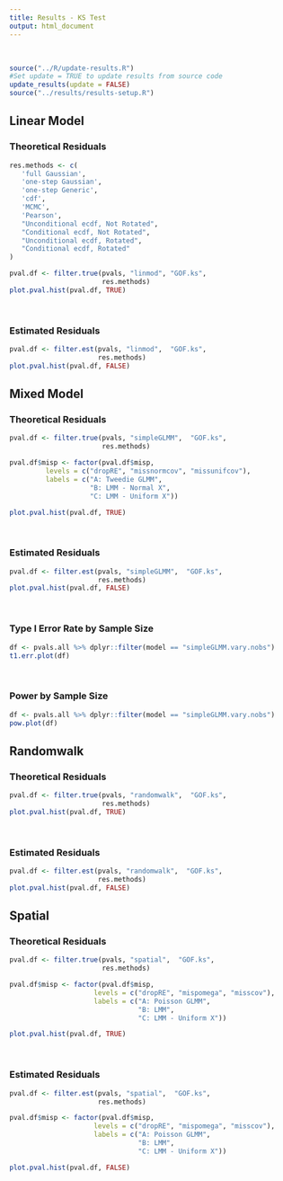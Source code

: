 ```yaml
---
title: Results - KS Test
output: html_document
---
```


<br>

```r
source("../R/update-results.R")
#Set update = TRUE to update results from source code
update_results(update = FALSE)
source("../results/results-setup.R")
```

## Linear Model
### Theoretical Residuals

```r
res.methods <- c(
   'full Gaussian',
   'one-step Gaussian',
   'one-step Generic',
   'cdf',
   'MCMC',
   'Pearson',
   "Unconditional ecdf, Not Rotated", 
   "Conditional ecdf, Not Rotated",
   "Unconditional ecdf, Rotated", 
   "Conditional ecdf, Rotated"
)

pval.df <- filter.true(pvals, "linmod", "GOF.ks",
                       res.methods)
plot.pval.hist(pval.df, TRUE)
```

<br>

### Estimated Residuals

```r

pval.df <- filter.est(pvals, "linmod",  "GOF.ks",
                      res.methods)
plot.pval.hist(pval.df, FALSE)
```


\clearpage
\newpage
## Mixed Model
### Theoretical Residuals

```r

pval.df <- filter.true(pvals, "simpleGLMM",  "GOF.ks",
                       res.methods)

pval.df$misp <- factor(pval.df$misp,
         levels = c("dropRE", "missnormcov", "missunifcov"),
         labels = c("A: Tweedie GLMM", 
                    "B: LMM - Normal X",
                    "C: LMM - Uniform X"))

plot.pval.hist(pval.df, TRUE)
```

<br>

### Estimated Residuals

```r

pval.df <- filter.est(pvals, "simpleGLMM",  "GOF.ks",
                      res.methods)
plot.pval.hist(pval.df, FALSE)
```

<br>

### Type I Error Rate by Sample Size

```r
df <- pvals.all %>% dplyr::filter(model == "simpleGLMM.vary.nobs")
t1.err.plot(df)
```

<br>

### Power by Sample Size

```r
df <- pvals.all %>% dplyr::filter(model == "simpleGLMM.vary.nobs")
pow.plot(df)
```

\clearpage
\newpage
## Randomwalk
### Theoretical Residuals

```r

pval.df <- filter.true(pvals, "randomwalk",  "GOF.ks",
                       res.methods)
plot.pval.hist(pval.df, TRUE)
```

<br>

### Estimated Residuals

```r

pval.df <- filter.est(pvals, "randomwalk",  "GOF.ks",
                      res.methods)
plot.pval.hist(pval.df, FALSE)
```


\clearpage
\newpage
## Spatial
### Theoretical Residuals

```r

pval.df <- filter.true(pvals, "spatial",  "GOF.ks",
                       res.methods)

pval.df$misp <- factor(pval.df$misp,
                     levels = c("dropRE", "mispomega", "misscov"),
                     labels = c("A: Poisson GLMM",
                                "B: LMM",
                                "C: LMM - Uniform X"))

plot.pval.hist(pval.df, TRUE)
```

<br>

### Estimated Residuals

```r

pval.df <- filter.est(pvals, "spatial",  "GOF.ks",
                      res.methods)

pval.df$misp <- factor(pval.df$misp,
                     levels = c("dropRE", "mispomega", "misscov"),
                     labels = c("A: Poisson GLMM",
                                "B: LMM",
                                "C: LMM - Uniform X"))

plot.pval.hist(pval.df, FALSE)
```
